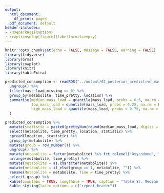 ```yaml
---
output:
  html_document:
    df_print: paged
  pdf_document: default
header-includes:
- \usepackage{caption}
- \captionsetup[figure]{labelformat=empty}
---
```

\captionsetup[table]{labelformat=empty}
```r
knitr::opts_chunk$set(echo = FALSE, message = FALSE, warning = FALSE)
library(tidyverse)
library(brms)
library(cowplot)
library(knitr)
library(kableExtra)

predicted_consumption <- readRDS("../output/02_posterior_predictive_mass_load.rds") %>%
  ungroup() %>%
  filter(mass_load_missing == 0) %>%
  group_by(metabolite, time_pretty, location) %>%
  summarise(median_mass_load = quantile(mass_load, probs = 0.5, na.rm = FALSE),
            low_mass_load = quantile(mass_load, probs = 0.25, na.rm = FALSE),
            high_mass_load = quantile(mass_load, probs = 0.75, na.rm = FALSE),
  )
```

```r
predicted_consumption %>% 
  mutate(statistic = paste0(prettyNum(round(median_mass_load, digits = 1), big.mark = ","), " (", prettyNum(round(low_mass_load , digits = 1), big.mark = ","), ", ", prettyNum(round(high_mass_load, digits = 1), big.mark = ","), ")", sep = "")) %>%
  select(metabolite, time_pretty, location, statistic) %>% 
  spread(location, statistic) %>%
  group_by(metabolite) %>%
  mutate(group = row_number()) %>%
  ungroup() %>%
  mutate(metabolite = factor(metabolite) %>% fct_relevel("Oxycodone", "Norhydrocodone", "Hydrocodone", "Noroxycodone", "Phentermine", "Cocaine", "Benzoylecgonine", "Amphetamine", "Tramadol", "Pseudoephedrine")) %>%
  arrange(metabolite, time_pretty) %>%
  mutate(metabolite = as.character(metabolite)) %>%
  mutate(metabolite = if_else(group == 1, metabolite, "")) %>%
  rename(Metabolite = metabolite, Time = time_pretty) %>%
  select(-group) %>%
  kable(booktabs = TRUE, longtable = TRUE, caption = "Table S3. Median and interquartile range of estimated mass loads (mg) of substances that passed through given location over previous 30 minutes") %>%
  kable_styling(latex_options = c("repeat_header"))
```

